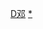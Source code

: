 {{Navbox
| name  = 邓小平家系
| title = 邓小平家系
| state = collapsed
| list1 =<div class="thumb tone" style="margin-left: auto; margin-right:auto;
width:99%; max-width:1000px;"><div class="overflowbugx" style="overflow:auto;">
{{familytree/start | style=font-size: 90%;}}

{{familytree||||||||||||||||||||||||DKD|y|DDS|||||||||||||||||||||||||||||||||||||||||||||||||DKD=邓克达|DDS=戴氏}}
{{familytree|||||||||||||||||||||||||||!||||||||||||||||||||||||||||||||||||||||||||||||||||}}
{{familytree||||||||||||||||||||||ZSS|~|DSC|y|DSS|y|XSS|y|XBG|||||||||||||||||||||||||||||||||||||||ZSS=张氏|DSC=邓绍昌|DSS=淡氏|XSS=萧氏|XBG=夏伯根}}
{{familytree|||||||||||||||||||||||||||||!||||!|| ||`|-|-|-|-|-|-|-|-|-|-|-|-|-|-|-|-|-|v|-|-|-|-|-|-|-|v|-|-|-|.| |}}
{{familytree|||||||||||||||||||||||||||||!||||`|-|-|-|-|-|-|-|-|-|-|-|-|-|.||||||||!||||||||!||||!|||||}}
{{familytree|| |,|-|-|-|-|-|-|-|-|-|-|-|-|-|-|-|v|-|-|-|-|-|-|-|v|-|^|-|-|-|-|-|v|-|-|-|-|-|-|-|.||||!||||||||!||||||||!||||!|||||||}}
{{familytree||DXL||TSS|~|ZXY|~|JWY|~|DXP|y|ZLL||DXX|~|DHH||DXZ1|~|XJB||DXZ2||DXQ||ZZR|~|DXF||LQM|~|DXR||DXC|DXL=邓先烈|TSS=唐氏<sup>*</sup>|ZXY=[[张锡媛]]|JWY=[[金维映]]|DXP=[[邓小平]]|ZLL=[[卓琳]]|DXX=[[邓垦|邓先修]]|DHH=[[丁华]]|DXZ1=[[邓先治]]|XJB=[[谢金碧]]|DXZ2=[[邓先珍]]|DXQ=[[邓先清]]|ZZR=[[张仲仁]]|DXF=[[邓先芙]]|DXR=[[邓先蓉]]|DXC=[[邓先群]]|LQM=待考证}}
{{familytree|||||| |,|-|-|-|v|-|-|-|-|-|-|-|v|-|^|-|-|-|-|-|v|-|-|-|.||||||||||||||||||||||||||||||||||||||||||||||||}}

{{familytree||WJC|~|DLL||DPF||ZHH|~|DNN||HPP|~|DRR||DZF|y|LXY|||||||||||||||||||||||||||||||||||||||||||WJC=[[吴建常]]|DLL=[[邓林 (画家)|邓林]]|DPF=[[邓朴方]]|ZHH=[[张宏]]|DNN=[[邓楠]]|HPP=[[贺平]]|DRR=[[邓榕]]|DZF=[[邓质方]]|LXY=[[刘小元]]}}
{{familytree|||||||||||||||||||||||||||||||||!||||||||||||||||||||||||||||||||||||||||||||||}}
{{familytree||||||||||||||||||||||||||||||||DZD|||||||||||||||||||||||||||||||||||||||||||||DZD=[[邓卓棣]]}}

{{familytree/end}}</div></div><nowiki>*</nowiki>唐氏是邓小平一岁时，父母作主定的娃娃亲对象。邓小平加入共产主义青年团后，执意退婚，家里只好默认。后来，由邓小平的父母做主，唐氏以邓家女儿的身份出嫁了。
|below =

}}<noinclude>
[[Category:中国家族模板|D邓]]
[[Category:邓小平家族|*]]
</noinclude>